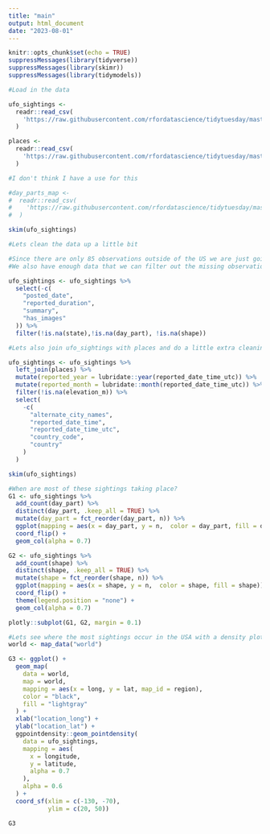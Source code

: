 ```yaml
---
title: "main"
output: html_document
date: "2023-08-01"
---
```


```r
knitr::opts_chunk$set(echo = TRUE)
suppressMessages(library(tidyverse))
suppressMessages(library(skimr))
suppressMessages(library(tidymodels))
```

```r
#Load in the data 

ufo_sightings <-
  readr::read_csv(
    'https://raw.githubusercontent.com/rfordatascience/tidytuesday/master/data/2023/2023-06-20/ufo_sightings.csv'
  )

places <-
  readr::read_csv(
    'https://raw.githubusercontent.com/rfordatascience/tidytuesday/master/data/2023/2023-06-20/places.csv'
  )

#I don't think I have a use for this

#day_parts_map <-
#  readr::read_csv(
#    'https://raw.githubusercontent.com/rfordatascience/tidytuesday/master/data/2023/2023-06-20/day_parts_map.csv'
#  )

skim(ufo_sightings)
```
```r
#Lets clean the data up a little bit

#Since there are only 85 observations outside of the US we are just going to remove them
#We also have enough data that we can filter out the missing observations in day_part

ufo_sightings <- ufo_sightings %>%
  select(-c(
    "posted_date",
    "reported_duration",
    "summary",
    "has_images"
  )) %>%
  filter(!is.na(state),!is.na(day_part), !is.na(shape))

```

```r
#Lets also join ufo_sightings with places and do a little extra cleaning

ufo_sightings <- ufo_sightings %>%
  left_join(places) %>%
  mutate(reported_year = lubridate::year(reported_date_time_utc)) %>%
  mutate(reported_month = lubridate::month(reported_date_time_utc)) %>%
  filter(!is.na(elevation_m)) %>%
  select(
    -c(
      "alternate_city_names",
      "reported_date_time",
      "reported_date_time_utc",
      "country_code",
      "country"
    )
  )

skim(ufo_sightings)
```


```r
#When are most of these sightings taking place?
G1 <- ufo_sightings %>%
  add_count(day_part) %>%
  distinct(day_part, .keep_all = TRUE) %>%
  mutate(day_part = fct_reorder(day_part, n)) %>%
  ggplot(mapping = aes(x = day_part, y = n,  color = day_part, fill = day_part)) +
  coord_flip() +
  geom_col(alpha = 0.7)

G2 <- ufo_sightings %>%
  add_count(shape) %>%
  distinct(shape, .keep_all = TRUE) %>%
  mutate(shape = fct_reorder(shape, n)) %>%
  ggplot(mapping = aes(x = shape, y = n,  color = shape, fill = shape)) +
  coord_flip() +
  theme(legend.position = "none") +
  geom_col(alpha = 0.7)

plotly::subplot(G1, G2, margin = 0.1)
```

```r
#Lets see where the most sightings occur in the USA with a density plot
world <- map_data("world")

G3 <- ggplot() +
  geom_map(
    data = world,
    map = world,
    mapping = aes(x = long, y = lat, map_id = region),
    color = "black",
    fill = "lightgray"
  ) +
  xlab("location_long") +
  ylab("location_lat") +
  ggpointdensity::geom_pointdensity(
    data = ufo_sightings,
    mapping = aes(
      x = longitude,
      y = latitude,
      alpha = 0.7
    ),
    alpha = 0.6
  ) +
  coord_sf(xlim = c(-130, -70),
           ylim = c(20, 50))

G3

```

